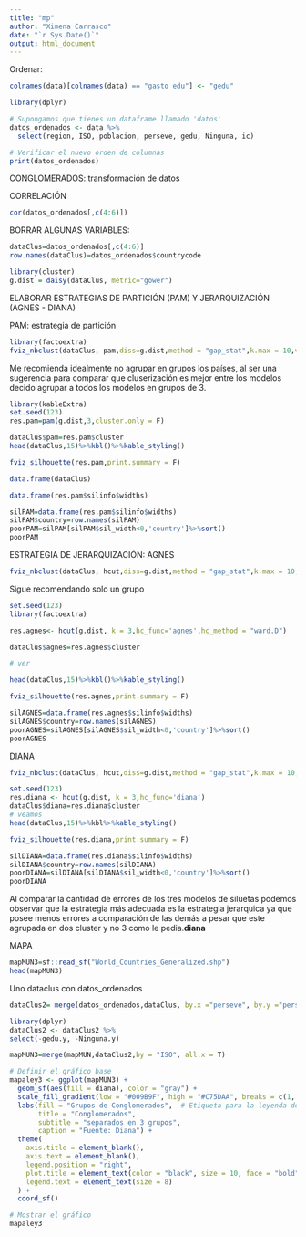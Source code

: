 ---
title: "mp"
author: "Ximena Carrasco"
date: "`r Sys.Date()`"
output: html_document
---


Ordenar: 

```{r}
colnames(data)[colnames(data) == "gasto edu"] <- "gedu"
```


```{r}
library(dplyr)

# Supongamos que tienes un dataframe llamado 'datos'
datos_ordenados <- data %>%
  select(region, ISO, poblacion, perseve, gedu, Ninguna, ic)

# Verificar el nuevo orden de columnas
print(datos_ordenados)

```

CONGLOMERADOS:
transformación de datos

CORRELACIÓN
```{r}
cor(datos_ordenados[,c(4:6)])
```




BORRAR ALGUNAS VARIABLES:
```{r}
dataClus=datos_ordenados[,c(4:6)]
row.names(dataClus)=datos_ordenados$countrycode
```

```{r}
library(cluster)
g.dist = daisy(dataClus, metric="gower")

```




ELABORAR ESTRATEGIAS DE PARTICIÓN (PAM) Y JERARQUIZACIÓN (AGNES - DIANA)

PAM: estrategia de partición 
```{r}
library(factoextra)
fviz_nbclust(dataClus, pam,diss=g.dist,method = "gap_stat",k.max = 10,verbose = F)
```
Me recomienda idealmente no agrupar en grupos los países, al ser una sugerencia para comparar que cluserización es mejor entre los modelos decido agrupar a todos los modelos en grupos de 3.
```{r}
library(kableExtra)
set.seed(123)
res.pam=pam(g.dist,3,cluster.only = F)

dataClus$pam=res.pam$cluster
head(dataClus,15)%>%kbl()%>%kable_styling()
```


```{r}
fviz_silhouette(res.pam,print.summary = F)
```
```{r}
data.frame(dataClus)
```

```{r}
data.frame(res.pam$silinfo$widths)

```

```{r}
silPAM=data.frame(res.pam$silinfo$widths)
silPAM$country=row.names(silPAM)
poorPAM=silPAM[silPAM$sil_width<0,'country']%>%sort()
poorPAM
```

ESTRATEGIA DE JERARQUIZACIÓN: AGNES
```{r}

fviz_nbclust(dataClus, hcut,diss=g.dist,method = "gap_stat",k.max = 10,verbose = F,hc_func = "agnes")
```
Sigue recomendando solo un grupo 

```{r}
set.seed(123)
library(factoextra)

res.agnes<- hcut(g.dist, k = 3,hc_func='agnes',hc_method = "ward.D")

dataClus$agnes=res.agnes$cluster

# ver

head(dataClus,15)%>%kbl()%>%kable_styling()
```

```{r}
fviz_silhouette(res.agnes,print.summary = F)
```


```{r}
silAGNES=data.frame(res.agnes$silinfo$widths)
silAGNES$country=row.names(silAGNES)
poorAGNES=silAGNES[silAGNES$sil_width<0,'country']%>%sort()
poorAGNES
```

DIANA

```{r}

fviz_nbclust(dataClus, hcut,diss=g.dist,method = "gap_stat",k.max = 10,verbose = F,hc_func = "diana")

```

```{r}
set.seed(123)
res.diana <- hcut(g.dist, k = 3,hc_func='diana')
dataClus$diana=res.diana$cluster
# veamos
head(dataClus,15)%>%kbl%>%kable_styling()
```

```{r}
fviz_silhouette(res.diana,print.summary = F)
```
```{r}
silDIANA=data.frame(res.diana$silinfo$widths)
silDIANA$country=row.names(silDIANA)
poorDIANA=silDIANA[silDIANA$sil_width<0,'country']%>%sort()
poorDIANA
```


Al comparar la cantidad de errores de los tres modelos de siluetas podemos observar que la estrategia más adecuada es la estrategia jerarquica ya que posee menos errores a comparación de las demás a pesar que este agrupada en dos cluster y no 3 como le pedia.**diana** 


MAPA
```{r}
mapMUN3=sf::read_sf("World_Countries_Generalized.shp")
head(mapMUN3)
```

Uno dataclus con datos_ordenados
```{r}
dataClus2= merge(datos_ordenados,dataClus, by.x ="perseve", by.y ="perseve", all.x = T)
```

```{r}
library(dplyr)
dataClus2 <- dataClus2 %>%
select(-gedu.y, -Ninguna.y)
```


```{r}
mapMUN3=merge(mapMUN,dataClus2,by = "ISO", all.x = T)
```


```{r}
# Definir el gráfico base
mapaley3 <- ggplot(mapMUN3) + 
  geom_sf(aes(fill = diana), color = "gray") +
  scale_fill_gradient(low = "#009B9F", high = "#C75DAA", breaks = c(1, 2, 3), labels = c("Grupo 1", "Grupo 2", "Grupo 3")) +
  labs(fill = "Grupos de Conglomerados",  # Etiqueta para la leyenda de colores
       title = "Conglomerados",
       subtitle = "separados en 3 grupos",
       caption = "Fuente: Diana") +
  theme(
    axis.title = element_blank(), 
    axis.text = element_blank(), 
    legend.position = "right",
    plot.title = element_text(color = "black", size = 10, face = "bold"),
    legend.text = element_text(size = 8)
  ) +
  coord_sf()

# Mostrar el gráfico
mapaley3

```




